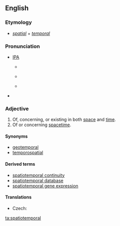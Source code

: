 ==English==
===Etymology===
* ''[[spatial]]'' + ''[[temporal]]''

===Pronunciation===
*[[w:IPA chart for English|IPA]]
**{{a|AusE}} {{IPAchar|/ˈspæɪ.ʃiː.əʉˌtem.pə.rəl/}}
**{{a|RP}} {{IPAchar|/ˈspeɪ.ʃiː.əuˌtem.pə.rəl/}}
**{{a|GenAm}} {{IPAchar|/ˈspeɪ.ʃiː.oʊˌtɛm.pə.rəl/}}
*{{enPR|'spā-shē-ō'tĕm-pə-rəl}}
<!--
*{{rhymes|ɛmpərəl}}
-->

===Adjective===
{{en-adj}}

# Of, concerning, or existing in both [[space]] and [[time]].
# Of or concerning [[spacetime]].

====Synonyms====
* [[geotemporal]]
* [[temporospatial]]

====Derived terms====
* [[spatiotemporal continuity]]
* [[spatiotemporal database]]
* [[spatiotemporal gene expression]]

====Translations====
{{trans-top|of or concerning space and time}}
{{trans-mid}}
{{trans-bottom}}

{{trans-top|of or concerning spacetime}}
* Czech: {{t-|cs|časoprostorový|m}}
{{trans-mid}}
{{trans-bottom}}

[[ta:spatiotemporal]]